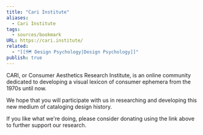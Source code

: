 ```yaml
---
title: "Cari Institute"
aliases:
  - Cari Institute
tags:
  - sources/bookmark
URL: https://cari.institute/
related:
  - "[[🗺️ Design Psychology|Design Psychology]]"
publish: true
---
```

CARI, or Consumer Aesthetics Research Institute, is an online community dedicated to developing a visual lexicon of consumer ephemera from the 1970s until now.

We hope that you will participate with us in researching and developing this new medium of cataloging design history.

If you like what we're doing, please consider donating using the link above to further support our research.